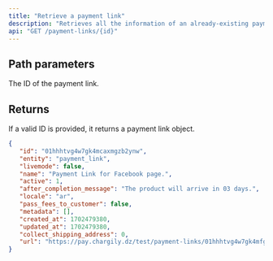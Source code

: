 ```yaml
---
title: "Retrieve a payment link"
description: "Retrieves all the information of an already-existing payment link by providing it's unique identifier (ID)."
api: "GET /payment-links/{id}"
---
```


## Path parameters

<ParamField path="id" type="string">
   The ID of the payment link.
</ParamField>

## Returns

If a valid ID is provided, it returns a payment link object.

<ResponseExample>

```json Response
{
   "id": "01hhhtvg4w7gk4mcaxmgzb2ynw",
   "entity": "payment_link",
   "livemode": false,
   "name": "Payment Link for Facebook page.",
   "active": 1,
   "after_completion_message": "The product will arrive in 03 days.",
   "locale": "ar",
   "pass_fees_to_customer": false,
   "metadata": [],
   "created_at": 1702479380,
   "updated_at": 1702479380,
   "collect_shipping_address": 0,
   "url": "https://pay.chargily.dz/test/payment-links/01hhhtvg4w7gk4mfg5fdgmgzb2ynw"
}
```

</ResponseExample>
